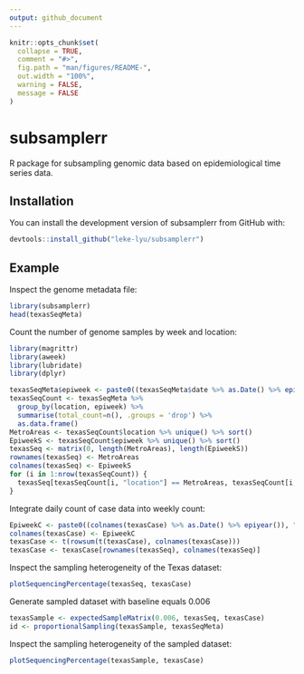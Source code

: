 ```yaml
---
output: github_document
---
```


<!-- README.md is generated from README.Rmd. Please edit that file -->

```r
knitr::opts_chunk$set(
  collapse = TRUE,
  comment = "#>",
  fig.path = "man/figures/README-",
  out.width = "100%",
  warning = FALSE,
  message = FALSE
)
```

# subsamplerr

<!-- badges: start -->

<!-- badges: end -->

R package for subsampling genomic data based on epidemiological time series data.

## Installation

You can install the development version of subsamplerr from GitHub with:

``` r
devtools::install_github("leke-lyu/subsamplerr")
```

## Example

Inspect the genome metadata file:

```r
library(subsamplerr)
head(texasSeqMeta)
```

Count the number of genome samples by week and location:

```r
library(magrittr)
library(aweek)
library(lubridate)
library(dplyr)

texasSeqMeta$epiweek <- paste0((texasSeqMeta$date %>% as.Date() %>% epiyear()), "_", (texasSeqMeta$date %>% as.Date() %>% epiweek()))
texasSeqCount <- texasSeqMeta %>%
  group_by(location, epiweek) %>% 
  summarise(total_count=n(), .groups = 'drop') %>%
  as.data.frame()
MetroAreas <- texasSeqCount$location %>% unique() %>% sort()
EpiweekS <- texasSeqCount$epiweek %>% unique() %>% sort()
texasSeq <- matrix(0, length(MetroAreas), length(EpiweekS))
rownames(texasSeq) <- MetroAreas
colnames(texasSeq) <- EpiweekS
for (i in 1:nrow(texasSeqCount)) {
  texasSeq[texasSeqCount[i, "location"] == MetroAreas, texasSeqCount[i, "epiweek"] == EpiweekS] <- texasSeqCount[i, "total_count"]
}
```

Integrate daily count of case data into weekly count:

```r
EpiweekC <- paste0((colnames(texasCase) %>% as.Date() %>% epiyear()), "_", (colnames(texasCase) %>% as.Date() %>% epiweek()))
colnames(texasCase) <- EpiweekC
texasCase <- t(rowsum(t(texasCase), colnames(texasCase)))
texasCase <- texasCase[rownames(texasSeq), colnames(texasSeq)]
```

Inspect the sampling heterogeneity of the Texas dataset:

```r
plotSequencingPercentage(texasSeq, texasCase)
```

Generate sampled dataset with baseline equals 0.006

```r
texasSample <- expectedSampleMatrix(0.006, texasSeq, texasCase)
id <- proportionalSampling(texasSample, texasSeqMeta)
```

Inspect the sampling heterogeneity of the sampled dataset:

```r
plotSequencingPercentage(texasSample, texasCase)
```
